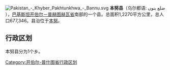 [[File:Pakistan_-_Khyber_Pakhtunkhwa_-_Bannu.svg|right]]
'''本努县'''（乌尔都语: ضلع بنوں ），[[巴基斯坦|巴基斯坦]][[开伯尔－普赫图赫瓦省|开伯尔－普赫图赫瓦省]]南部的一个县。总面积1,2270平方公里，总人口677,346。县治位于[[本努|本努]]。 

== 行政区划 ==
本努县分为1个乡。


{{西北边境省行政区划}}

[[Category:开伯尔-普什图省行政区划|Category:开伯尔-普什图省行政区划]]